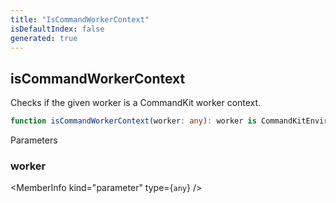 ```yaml
---
title: "IsCommandWorkerContext"
isDefaultIndex: false
generated: true
---
```



<!-- This file was generated from the CommandKit source. Do not modify. Instead, re-run the "docgen" script -->


## isCommandWorkerContext

<GenerationInfo sourceFile="packages/commandkit/src/context/async-context.ts" sourceLine="20" packageName="commandkit" />

Checks if the given worker is a CommandKit worker context.

```ts title="Signature"
function isCommandWorkerContext(worker: any): worker is CommandKitEnvironment
```
Parameters

### worker

<MemberInfo kind="parameter" type={`any`} />

